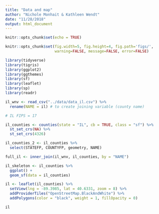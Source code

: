 ```yaml
---
title: "Data and map"
author: "Nichole Monhait & Kathleen Wendt"
date: "11/28/2018"
output: html_document
---
```


```r
knitr::opts_chunk$set(echo = TRUE)
```


```r
knitr::opts_chunk$set(fig.width=5, fig.height=4, fig.path='figs/',
                      warning=FALSE, message=FALSE, error=FALSE)
```


```r

library(tidyverse)
library(tigris)
library(ggplot2)
library(ggthemes)
library(sf)
library(leaflet)
library(sp)
library(readr)

```


```r

il_wnv <- read_csv("../data/data_il.csv") %>% 
  rename(NAME = il) # to create joining variable (county name)

```


```r

# IL FIPS = 17

il_counties <- counties(state = "IL", cb = TRUE, class = "sf") %>% 
  st_set_crs(NA) %>%
  st_set_crs(4326)

```


```r
  
il_counties_2 <- il_counties %>%
  select(STATEFP, COUNTYFP, geometry, NAME)

full_il <- inner_join(il_wnv, il_counties, by = "NAME")

```


```r

il_skeleton <- il_counties %>% 
  ggplot() +
  geom_sf(data = il_counties) 

```


```r

il <- leaflet(il_counties) %>%
  setView(lng = -89.3985, lat = 40.6331, zoom = 8) %>% 
  addProviderTiles("OpenStreetMap.BlackAndWhite") %>%  
  addPolygons(color = "black", weight = 1, fillOpacity = 0)

il

```


